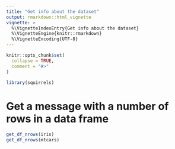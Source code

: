 ```yaml
---
title: "Get info about the dataset"
output: rmarkdown::html_vignette
vignette: >
  %\VignetteIndexEntry{Get info about the dataset}
  %\VignetteEngine{knitr::rmarkdown}
  %\VignetteEncoding{UTF-8}
---
```


```r
knitr::opts_chunk$set(
  collapse = TRUE,
  comment = "#>"
)
```

```r
library(squirrels)
```

<!-- WARNING - This vignette is generated by {fusen} from dev/flat_get_info.Rmd: do not edit by hand -->



<!--
 You need to run the 'description' chunk in the '0-dev_history.Rmd' file before continuing your code there.
-->




# Get a message with a number of rows in a data frame
    
  
```r
get_df_nrows(iris)
get_df_nrows(mtcars)
```

  
  













